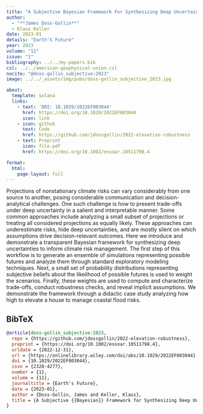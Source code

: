 ```yaml
---
title: "A Subjective Bayesian Framework For Synthesizing Deep Uncertainties In Climate Risk Management"
author:
  - "**James Doss-Gollin**"
  - Klaus Keller
date: 2023-01
details: "Earth'S Future"
year: 2023
volume: "11"
issue: "1"
bibliography: ../../my-papers.bib
csl: ../../american-geophysical-union.csl
nocite: "@doss-gollin_subjective:2023"
image: ../../_assets/img/pubs/doss-gollin_subjective_2023.jpg

about:
  template: solana
  links:
    - text: 'DOI: 10.1029/2022EF003044'
      href: https://doi.org/10.1029/2022EF003044
      icon: link
    - icon: github
      text: Code
      href: https://github.com/jdossgollin/2022-elevation-robustness
    - text: Preprint
      icon: file-pdf
      href: https://doi.org/10.1002/essoar.10511798.4

format:
  html:
    page-layout: full
---
```


Projections of nonstationary climate risks can vary considerably from one source to another, posing considerable communication and decision-analytical challenges. One such challenge is how to present trade-offs under deep uncertainty in a salient and interpretable manner. Some common approaches include analyzing a small subset of projections or treating all considered projections as equally likely. These approaches can underestimate risks, hide deep uncertainties, and are mostly silent on which assumptions drive decision-relevant outcomes. Here we introduce and demonstrate a transparent Bayesian framework for synthesizing deep uncertainties to inform climate risk management. The first step of this workflow is to generate an ensemble of simulations representing possible futures and analyze them through standard exploratory modeling techniques. Next, a small set of probability distributions representing subjective beliefs about the likelihood of possible futures is used to weight the scenarios. Finally, these weights are used to compute and characterize trade-offs, conduct robustness checks, and reveal implicit assumptions. We demonstrate the framework through a didactic case study analyzing how high to elevate a house to manage coastal flood risks.

## BibTeX

```bibtex
@article{doss-gollin_subjective:2023,
  repo = {https://github.com/jdossgollin/2022-elevation-robustness},
  preprint = {https://doi.org/10.1002/essoar.10511798.4},
  urldate = {2022-12-31},
  url = {https://onlinelibrary.wiley.com/doi/abs/10.1029/2022EF003044},
  doi = {10.1029/2022EF003044},
  issn = {2328-4277},
  number = {1},
  volume = {11},
  journaltitle = {Earth's Future},
  date = {2023-01},
  author = {Doss-Gollin, James and Keller, Klaus},
  title = {A Subjective {{Bayesian}} Framework for Synthesizing Deep Uncertainties in Climate Risk Management},
}
```